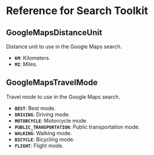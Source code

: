# Reference for Search Toolkit

## GoogleMapsDistanceUnit

Distance unit to use in the Google Maps search.

- **`KM`**: Kilometers.
- **`MI`**: Miles.

## GoogleMapsTravelMode

Travel mode to use in the Google Maps search.

- **`BEST`**: Best mode.
- **`DRIVING`**: Driving mode.
- **`MOTORCYCLE`**: Motorcycle mode.
- **`PUBLIC_TRANSPORTATION`**: Public transportation mode.
- **`WALKING`**: Walking mode.
- **`BICYCLE`**: Bicycling mode.
- **`FLIGHT`**: Flight mode.
